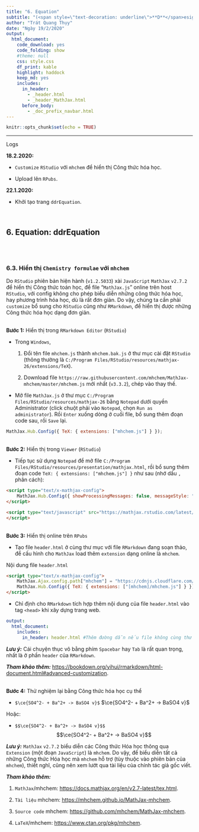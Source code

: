 ```yaml
---
title: "6. Equation"
subtitle: "(<span style=\"text-decoration: underline\">**D**</span>esign <span style=\"text-decoration: underline\">**D**</span>ocuments with <span style=\"text-decoration: underline\">**RMarkdown**</span>)"
author: "Trát Quang Thụy"
date: "Ngày 19/2/2020"
output: 
  html_document: 
    code_download: yes
    code_folding: show
    #theme: null
    css: style.css
    df_print: kable
    highlight: haddock
    keep_md: yes
    includes:
      in_header:
        - _header.html
        - _header_MathJax.html
      before_body:
        - _doc_prefix_navbar.html
---
```


```r
knitr::opts_chunk$set(echo = TRUE)
```

---

<div class="logs">
<div class="logs-caption">Logs</div>
<div class="logs-content">
**18.2.2020:**

- `Customize` `RStudio` với `mhchem` để hiển thị Công thức hóa học.

- Upload lên `RPubs`.

**22.1.2020:**

- Khởi tạo trang  `ddrEquation`.

</div></div>
<br/>

<div class="content-fck-font-size">

## 6. Equation: ddrEquation
<br/><br/>

<!--
https://www.facebook.com/babymouse.nice/posts/4043399262352910
-->

### 6.3. Hiển thị `Chemistry formulae` với `mhchem`

Do `RStudio` phiên bản hiện hành (`v1.2.5033`) xài `JavaScript` `MathJax` `v2.7.2` để hiển thị Công thức toán học, để file "`MathJax.js`" online trên host `RStudio`, với config không cho phép biểu diễn những công thức hóa học, hay phương trình hóa học, dù là rất đơn giản. Do vậy, chúng ta cần phải `customize` bổ sung cho  `RStudio` cũng như `RMarkdown`, để hiển thị được những Công thức hóa học dạng đơn giản.

<br/>
**Bước 1:** Hiển thị trong `RMarkdown Editor` (`RStudio`)

* Trong `Windows`,

  1. Đổi tên file `mhchem.js` thành `mhchem.bak.js` ở thư mục cài đặt `RStudio` (thông thường là `C:/Program Files/RStudio/resources/mathjax-26/extensions/TeX`).

  2. Download file `https://raw.githubusercontent.com/mhchem/MathJax-mhchem/master/mhchem.js` mới nhất (`v3.3.2`), chép vào thay thế.

* Mở file `MathJax.js` ở thư mục `C:/Program Files/RStudio/resources/mathjax-26` bằng `Notepad` dưới quyền Administrator (click chuột phải vào `Notepad`, chọn `Run as administrator`). Rồi `Enter` xuống dòng ở cuối file, bổ sung thêm đoạn code sau, rồi `Save` lại.

```javascript
MathJax.Hub.Config({ TeX: { extensions: ["mhchem.js"] } });
```

<br/>
**Bước 2:** Hiển thị trong `Viewer` (`RStudio`)

* Tiếp tục sử dụng `Notepad` để mở file `C:/Program Files/RStudio/resources/presentation/mathjax.html`, rồi bổ sung thêm đoạn code `TeX: { extensions: ["mhchem.js"] }` như sau (nhớ dấu `,` phân cách):

```html
<script type="text/x-mathjax-config">
    MathJax.Hub.Config({ showProcessingMessages: false, messageStyle: "none", TeX: { extensions: ["mhchem.js"] } });
</script>

<script type="text/javascript" src="https://mathjax.rstudio.com/latest/MathJax.js?config=TeX-AMS-MML_HTMLorMML">
</script>
```

<br/>
**Bước 3:** Hiển thị online trên `RPubs`

* Tạo file `header.html` ở cùng thư mục với file `RMarkdown` đang soạn thảo, để cấu hình cho `MathJax` load thêm `extension` dạng online là `mhchem`.

Nội dung file `header.html`
```html
<script type="text/x-mathjax-config">
    MathJax.Ajax.config.path["mhchem"] = "https://cdnjs.cloudflare.com/ajax/libs/mathjax-mhchem/3.3.2";
    MathJax.Hub.Config({ TeX: { extensions: ["[mhchem]/mhchem.js"] } });
</script>
```

* Chỉ định cho `RMarkdown` tích hợp thêm nội dung của file `header.html` vào tag `<head>` khi xây dựng trang web.

```yml
output: 
  html_document: 
    includes:
      in_header: header.html #Thêm đường dẫn nếu file không cùng thư mục.
```

***Lưu ý:*** Cái chuyện thục vô bằng phím `Spacebar` hay `Tab` là rất quan trọng, nhất là ở phần `header` của `RMarkdown`.

***Tham khảo thêm:*** <a target="_parent" href="https://bookdown.org/yihui/rmarkdown/html-document.html#advanced-customization">https://bookdown.org/yihui/rmarkdown/html-document.html#advanced-customization</a>.

<br/>
**Bước 4:** Thử nghiệm lại bằng Công thức hóa học cụ thể

* `$\ce{SO4^2- + Ba^2+ -> BaSO4 v}$` $\ce{SO4^2- + Ba^2+ -> BaSO4 v}$

Hoặc:

* `$$\ce{SO4^2- + Ba^2+ -> BaSO4 v}$$` $$\ce{SO4^2- + Ba^2+ -> BaSO4 v}$$

***Lưu ý:*** `MathJax` `v2.7.2` biểu diễn các Công thức Hóa học thông qua `Extension` (một đoạn `JavaScript`) là `mhchem`. Do vậy, để biểu diễn tất cả những Công thức Hóa học mà `mhchem` hỗ trợ (tùy thuộc vào phiên bản của `mhchem`), thiết nghĩ, cũng nên xem lướt qua tài liệu của chính tác giả gốc viết.

***Tham khảo thêm:***

1. `MathJax`/mhchem: <a target="_parent" href="https://docs.mathjax.org/en/v2.7-latest/tex.html">https://docs.mathjax.org/en/v2.7-latest/tex.html</a>.

2. `Tài liệu` mhchem: <a target="_parent" href="https://mhchem.github.io/MathJax-mhchem">https://mhchem.github.io/MathJax-mhchem</a>.

3. `Source code` mhchem: <a target="_parent" href="https://github.com/mhchem/MathJax-mhchem">https://github.com/mhchem/MathJax-mhchem</a>.

4. `LaTeX`/mhchem: <a target="_parent" href="https://www.ctan.org/pkg/mhchem">https://www.ctan.org/pkg/mhchem</a>.

</div>
<br/><br/><br/><br/>
